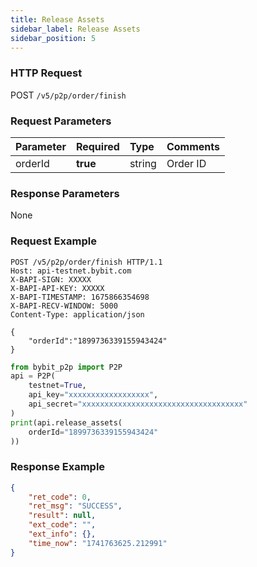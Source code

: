 ```yaml
---
title: Release Assets
sidebar_label: Release Assets
sidebar_position: 5
---
```


### HTTP Request
POST `/v5/p2p/order/finish`

### Request Parameters
| Parameter | Required | Type | Comments|
|:----- |:-------|:-----|------ |
|orderId|**true** |string |Order ID |

### Response Parameters
None

### Request Example

<Tabs groupId="programming-languages">
<TabItem value="http" label="HTTP">

```http
POST /v5/p2p/order/finish HTTP/1.1
Host: api-testnet.bybit.com
X-BAPI-SIGN: XXXXX
X-BAPI-API-KEY: XXXXX
X-BAPI-TIMESTAMP: 1675866354698
X-BAPI-RECV-WINDOW: 5000
Content-Type: application/json

{
    "orderId":"1899736339155943424"
}
```

</TabItem>
<TabItem value="python" label="Python">

```python
from bybit_p2p import P2P
api = P2P(
    testnet=True,
    api_key="xxxxxxxxxxxxxxxxxx",
    api_secret="xxxxxxxxxxxxxxxxxxxxxxxxxxxxxxxxxxxx"
)
print(api.release_assets(
    orderId="1899736339155943424"
))
```

</TabItem>
</Tabs>

### Response Example

```json
{
    "ret_code": 0,
    "ret_msg": "SUCCESS",
    "result": null,
    "ext_code": "",
    "ext_info": {},
    "time_now": "1741763625.212991"
}
```

